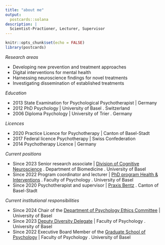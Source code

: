 ```yaml
---
title: "about me"
output:
  postcards::solana
description: |
  Scientist-Practioner, Lecturer, Supervisor
---
```

 
```r
knitr::opts_chunk$set(echo = FALSE)
library(postcards)
```
*Research areas*

  + Developing new prevention and treatment approaches	
  + Digital interventions for mental health
  + Harnessing neuroscience findings for novel treatments
  + Investigating dissemination of established treatments


*Education*

  + 2013 State Examination for Psychological Psychotherapist | Germany  
  + 2012 PhD Psychology | University of Basel . Switzerland
  + 2006 Diploma Psychology | University of Trier . Germany
  
  
*Licences*

  + 2020 Practice Licence for Psychotherapy | Canton of Basel-Stadt
  + 2017 Federal licence Psychotherapy | Swiss Confederation
  + 2014 Psychotherapy Licence | Germany
 
 
*Current positions*

  + Since 2023 Senior research associate | [Division of Cognitive Neuroscience](https://mcn.unibas.ch/de/divisions/cognitive-neuroscience/) . Department of Biomedicine . University of Basel
  + Since 2022 Program coordinator and lecturer | [PhD program Health & Interventions](https://psychologie.unibas.ch/en/studies/doctoral-studies/doctoral-programs/psychological-interventions/) . Faculty of Psychology . University of Basel 
  + Since 2020 Psychotherapist and supervisor | [Praxis Bentz](https://www.praxisbentz.ch/foldersen) . Canton of Basel-Stadt

*Current institutional responsibilities* 
  
  + Since 2024 Chair of the [Department of Psychology Ethics Committee](https://psychologie.unibas.ch/en/research/research-groups/department-of-psychology-ethics-committee/) | University of Basel
  + Since 2023 [Deputy Diversity Delegate](https://psychologie.unibas.ch/de/fakultaet/diversity-inclusion/) | Faculty of Psychology . University of Basel
  + Since 2022 Executive Board Member of the [Graduate School of Psychology](https://psychologie.unibas.ch/en/studies/doctoral-studies/gsp/) | Faculty of Psychology . University of Basel
  